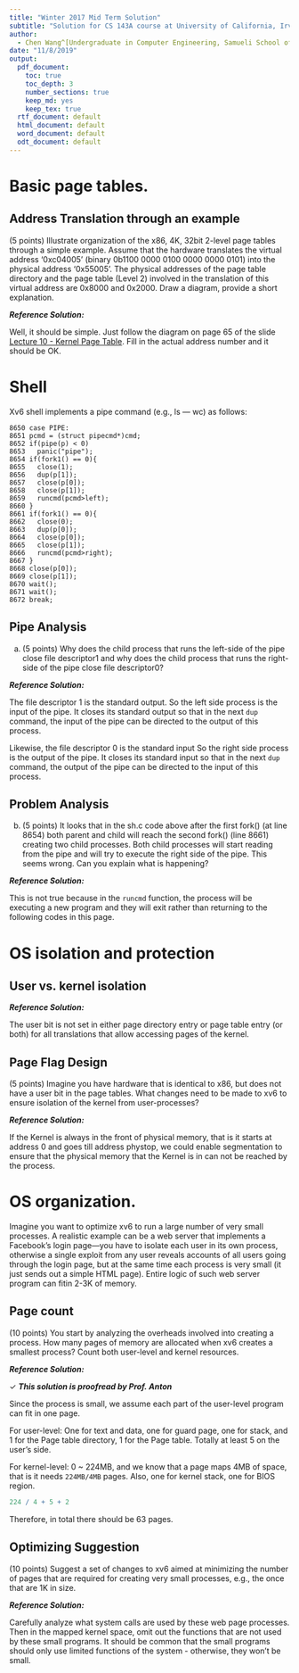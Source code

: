 ```yaml
---
title: "Winter 2017 Mid Term Solution"
subtitle: "Solution for CS 143A course at University of California, Irvine"
author: 
  - Chen Wang^[Undergraduate in Computer Engineering, Samueli School of Engineering, University of California, Irvine. (chenw23@uci.edu)]
date: "11/8/2019"
output:
  pdf_document:
    toc: true
    toc_depth: 3
    number_sections: true
    keep_md: yes
    keep_tex: true
  rtf_document: default
  html_document: default
  word_document: default
  odt_document: default
---
```


# Basic page tables.

## Address Translation through an example

(5 points)  Illustrate  organization  of  the  x86,  4K,  32bit  2-level  page  tables  through  a simple example.  Assume that the hardware translates the virtual address '0xc04005' (binary 0b1100 0000 0100 0000 0000 0101) into the physical address '0x55005'.  The physical addresses of the page table directory and the page table (Level 2) involved in the translation of this virtual address are 0x8000 and 0x2000.  Draw a diagram,  provide a short explanation.

***Reference Solution:***

Well, it should be simple. Just follow the diagram on page 65 of the slide [Lecture 10 - Kernel Page Table](https://www.ics.uci.edu/~aburtsev/143A/lectures/lecture10-kernel-page-table/lecture10-kernel-page-table.pdf). Fill in the actual address number and it should be OK.

# Shell

Xv6 shell implements a pipe command (e.g., ls — wc) as follows:

```
8650 case PIPE:
8651 pcmd = (struct pipecmd*)cmd;
8652 if(pipe(p) < 0)
8653   panic("pipe");
8654 if(fork1() == 0){
8655   close(1);
8656   dup(p[1]);
8657   close(p[0]);
8658   close(p[1]);
8659   runcmd(pcmd>left);
8660 }
8661 if(fork1() == 0){
8662   close(0);
8663   dup(p[0]);
8664   close(p[0]);
8665   close(p[1]);
8666   runcmd(pcmd>right);
8667 }
8668 close(p[0]);
8669 close(p[1]);
8670 wait();
8671 wait();
8672 break;
```

## Pipe Analysis

(a)  (5 points)  Why does the child process that runs the left-side of the pipe close file descriptor1 and why does the child process that runs the right-side of the pipe close file descriptor0?

***Reference Solution:***

The file descriptor 1 is the standard output. So the left side process is the input of the pipe. It closes its standard output so that in the next `dup` command, the input of the pipe can be directed to the output of this process.

Likewise, the file descriptor 0 is the standard input So the right side process is the output of the pipe. It closes its standard input so that in the next `dup` command, the output of the pipe can be directed to the input of this process.

## Problem Analysis

(b)  (5 points)  It looks that in the sh.c code above after the first fork() (at line 8654) both parent and child will reach the second fork() (line 8661) creating two child processes.  Both child processes will start reading from the pipe and will try to execute the right side of the pipe.  This seems wrong.  Can you explain what is happening?

***Reference Solution:***

This is not true because in the `runcmd` function, the process will be executing a new program and they will exit rather than returning to the following codes in this page.

# OS isolation and protection

## User vs. kernel isolation

***Reference Solution:***

The user bit is not set in either page directory entry or page table entry (or both) for all translations that allow accessing pages of the kernel.

## Page Flag Design

(5 points)  Imagine you have hardware that is identical to x86, but does not have a user bit in the page tables.  What changes need to be made to xv6 to ensure isolation of the kernel from user-processes?

***Reference Solution:***

If the Kernel is always in the front of physical memory, that is it starts at address 0 and goes till address phystop, we could enable segmentation to ensure that the physical memory that the Kernel is in can not be reached by the process.

# OS  organization. 

Imagine  you  want  to  optimize  xv6  to  run  a  large  number  of  very  small processes.  A realistic example can be a web server that implements a Facebook’s login page—you have to isolate each user in its own process, otherwise a single exploit from any user reveals accounts of all users going through the login page, but at the same time each process is very small (it just sends out a simple HTML page).  Entire logic of such web server program can fitin 2-3K of memory.

## Page count

(10 points)  You start by analyzing the overheads involved into creating a process.  How many pages of memory are allocated when xv6 creates a smallest process?  Count both user-level and kernel resources.

***Reference Solution:***

$\checkmark$  ***This solution is proofread by Prof. Anton***

Since the process is small, we assume each part of the user-level program can fit in one page.

For user-level: One for text and data, one for guard page, one for stack, and 1 for the Page table directory, 1 for the Page table. Totally at least 5 on the user's side.


For kernel-level: 0 ~ 224MB, and we know that a page maps 4MB of space, that is it needs `224MB/4MB` pages. Also, one for kernel stack, one for BIOS region.

```r
224 / 4 + 5 + 2
```
Therefore, in total there should be 63 pages.

## Optimizing Suggestion
(10 points)  Suggest a set of changes to xv6 aimed at minimizing the number of pages that are required for creating very small processes, e.g., the once that are 1K in size.

***Reference Solution:***

Carefully analyze what system calls are used by these web page processes. Then in the mapped kernel space, omit out the functions that are not used by these small programs. It should be common that the small programs should only use limited functions of the system -  otherwise, they won't be small.